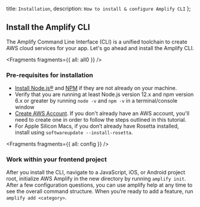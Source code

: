   title: `Installation`,
  description: `How to install & configure Amplify CLI`
};

## Install the Amplify CLI

The Amplify Command Line Interface (CLI) is a unified toolchain to create AWS cloud services for your app. Let's go ahead and install the Amplify CLI.


<Fragments fragments={{ all: all0 }} />

### Pre-requisites for installation

- [Install Node.js®](https://nodejs.org/en/download/) and [NPM](https://www.npmjs.com/get-npm) if they are not already on your machine.
- Verify that you are running at least Node.js version 12.x and npm version 6.x or greater by running `node -v` and `npm -v` in a terminal/console window
- [Create AWS Account](https://portal.aws.amazon.com/billing/signup?redirect_url=https%3A%2F%2Faws.amazon.com%2Fregistration-confirmation#/start). If you don't already have an AWS account, you'll need to create one in order to follow the steps outlined in this tutorial.
- For Apple Silicon Macs, if you don’t already have Rosetta installed, install using `softwareupdate --install-rosetta`.


<Fragments fragments={{ all: config }} />

### Work within your frontend project

After you install the CLI, navigate to a JavaScript, iOS, or Android project root, initialize AWS Amplify in the new directory by running `amplify init`. After a few configuration questions, you can use amplify help at any time to see the overall command structure. When you’re ready to add a feature, run `amplify add <category>`.
